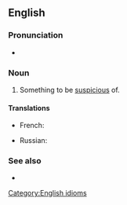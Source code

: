 ==English==

===Pronunciation===
* {{audio|en-au-cat in the sack.ogg|Audio (AU)|lang=en}}

===Noun===
{{en-noun|?}}

# Something to be [[suspicious]] of.

====Translations====
{{trans-top|something to be suspicious of}}
* French: {{t+|fr|louche|m}}
{{trans-mid}}
* Russian: {{t+|ru|кот в мешке́}}
{{trans-bottom}}

===See also===
* {{l|en|let the cat out of the bag}}

[[Category:English idioms]]